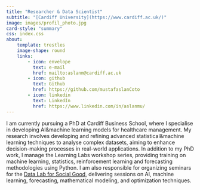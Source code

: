 ```yaml
---
title: "Researcher & Data Scientist"
subtitle: "[Cardiff University](https://www.cardiff.ac.uk/)"
image: images/profil_photo.jpg
card-style: "summary"
css: index.css
about:
    template: trestles
    image-shape: round
    links:
        - icon: envelope
          text: e-mail
          href: mailto:aslanm@cardiff.ac.uk
        - icon: github
          text: Github
          href: https://github.com/mustafaslanCoto
        - icon: linkedin
          text: LinkedIn
          href: https://www.linkedin.com/in/aslanmu/
---
```


I am currently pursuing a PhD at Cardiff Business School, where I specialise in developing AI&machine learning models for healthcare management. My research involves developing and refining advanced statistical&machine learning techniques to analyse complex datasets, aiming to enhance decision-making processes in real-world applications. In addition to my PhD work, I manage the Learning Labs workshop series, providing training on machine learning, statistics, reinforcement learning and forecasting methodologies using Python. I am also responsible for organizing seminars for the [Data Lab for Social Good](https://www.cardiff.ac.uk/research/explore/research-units/data-lab-for-social-good), delivering sessions on AI, machine learning, forecasting, mathematical modeling, and optimization techniques.
